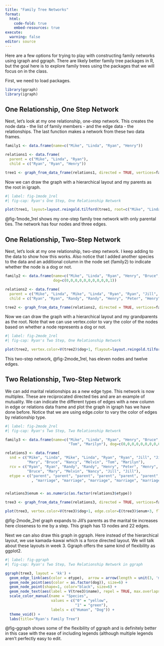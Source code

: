 ```yaml
---
title: "Family Tree Networks"
format: 
  html:
    code-fold: true
    embed-resources: true
execute:
  warning: false
editor: source
---
```


Here are a few options for trying to play with constructing family networks using igraph and ggraph. There are likely better family tree packages in R, but the goal here is to explore family trees using the packages that we will focus on in the class.

First, we need to load packages.

```r
library(ggraph)
library(igraph)
```

## One Relationship, One Step Network

Next, let's look at my one relationship, one-step network. This creates the node data - the list of family members - and the edge data - the relationships. The last function makes a network from these two data frames.

```r

family1 <- data.frame(name=c("Mike", "Linda", "Ryan", "Henry"))

relations1 <- data.frame(
  parent = c("Mike", "Linda", "Ryan"),
  child = c("Ryan", "Ryan", "Henry"))

tree1 <- graph_from_data_frame(relations1, directed = TRUE, vertices=family1)
```

Now we can draw the graph with a hierarchical layout and my parents as the root in igraph.

```r
#| label: fig-1mode_1rel
#| fig-cap: Ryan's One Step, One Relationship Network

plot(tree1, layout=layout.reingold.tilford(tree1, root=c("Mike", "Linda")))
```

@fig-1mode_1rel shows my one-step family tree network with only parental ties. The network has four nodes and three edges.

## One Relationship, Two-Step Network

Next, let's look at my one relationship, two-step network. I keep adding to the data to show how this works. Also notice that I added another species to the data and an additional column in the node set (family2) to indicate whether the node is a dog or not.

```r

family2 <- data.frame(name=c("Mike", "Linda", "Ryan", "Henry", "Bruce", "Mary", "Melvin", "Nancy", "Jill", "Randy", "Peter"), 
                      dog=c(0,0,0,0,0,0,0,0,0,0,1))

relations2 <- data.frame(
  parent = c("Mike", "Linda", "Mike", "Linda", "Ryan", "Ryan", "Jill", "Jill", "Bruce", "Mary", "Melvin", "Nancy"),
  child = c("Ryan", "Ryan", "Randy", "Randy", "Henry", "Peter", "Henry", "Peter", "Linda", "Linda", "Mike", "Mike"))

tree2 <- graph_from_data_frame(relations2, directed = TRUE, vertices=family2)

```

Now we can draw the graph with a hierarchical layout and my grandparents as the root. Note that we can use vertex.color to vary the color of the nodes based on whether a node represents a dog or not.

```r
#| label: fig-2mode_1rel
#| fig-cap: Ryan's Two Step, One Relationship Network

plot(tree2, vertex.color=V(tree2)$dog+1, flayout=layout.reingold.tilford(tree2, root=c("Bruce", "Mary", "Melvin", "Nancy")))
```

This two-step network, @fig-2mode_1rel, has eleven nodes and twelve edges.

## Two Relationship, Two-Step Network

We can add marital relationships as a new edge type. This network is now multiplex. These are reciprocated directed ties and are an example of mutuality. We can indicate the different types of edges with a new column in edge or relations data frame and plot the graph in igraph has we have done before. Notice that we are using edge.color to vary the color of edges by relationship type.

```r
#| label: fig-2mode_2rel
#| fig-cap: Ryan's Two Step, Two Relationship Network

family3 <- data.frame(name=c("Mike", "Linda", "Ryan", "Henry", "Bruce", "Mary", "Melvin", "Nancy", "Jill", "Randy", "Peter",
                             "Tom", "Marilyn"), dog=c(0,0,0,0,0,0,0,0,0,0,1,0,0))

relations3 <- data.frame(
  snd = c("Mike", "Linda", "Mike", "Linda", "Ryan", "Ryan", "Jill", "Jill", "Bruce", "Mary", "Melvin", "Nancy", "Ryan", "Jill", "Mike", "Linda", 
          "Mary", "Bruce", "Nancy", "Melvin", "Tom", "Marilyn"),
  rcv = c("Ryan", "Ryan", "Randy", "Randy", "Henry", "Peter", "Henry", "Peter", "Linda", "Linda", "Mike", "Mike", "Jill", "Ryan", "Linda", "Mike", 
          "Bruce", "Mary", "Melvin", "Nancy", "Jill", "Jill"),
  etype = c("parent", "parent", "parent", "parent", "parent", "parent", "parent", "parent", "parent", "parent", "parent", "parent", "marriage", "marriage"
            , "marriage", "marriage", "marriage", "marriage", "marriage", "marriage", "parent", "parent"))


relations3$enum <- as.numeric(as.factor(relations3$etype))

tree3 <- graph_from_data_frame(relations3, directed = TRUE, vertices=family3)

plot(tree3, vertex.color=V(tree3)$dog+1, edge.color=E(tree3)$enum+3, flayout=layout.reingold.tilford(tree3, root=c("Bruce", "Mary", "Melvin", "Nancy")))

```

@fig-2mode_2rel graph expands to Jill's parents as the marital tie increases here closeness to me by a step. This graph has 13 nodes and 22 edges.

Next we can also draw this graph in ggraph. Here instead of the hierarchical layout, we use kamada-kawai which is a force directed layout. We will talk about these layouts in week 3. Ggraph offers the same kind of flexibility as ggplot2.

```r
#| label: fig-ggraph
#| fig-cap: Ryan's Two Step, Two Relationship Network in ggraph

ggraph(tree3, layout = 'kk') +
  geom_edge_link(aes(color = etype),  arrow = arrow(length = unit(3, 'mm')),  end_cap = circle(3, 'mm'), alpha = 0.8) + 
  geom_node_point(aes(color = as.factor(dog)), size=6) +
  geom_node_point(shape=1, color="black", size=6) +
  geom_node_text(aes(label = V(tree3)$name), repel = TRUE, max.overlaps=Inf) + 
  scale_color_manual(name = "Species",
                     values = c("0" = "yellow",
                                "1" = "green"),
                     labels = c("Human", "Dog")) +
  theme_void() +
  labs(title="Ryan's Family Tree")

```

@fig-ggraph shows some of the flexibility of ggraph and is definitely better in this case with the ease of including legends (although multiple legends aren't perfectly easy to edit.
